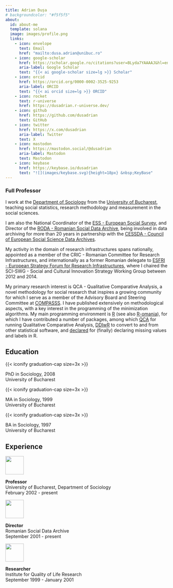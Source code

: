 ```yaml
---
title: Adrian Dușa
# backgroundcolor: "#f5f5f5"
about:
  id: about-me
  template: solana
  image: images/profile.png
  links:
    - icon: envelope
      text: Email
      href: "mailto:dusa.adrian@unibuc.ro"
    - icon: google-scholar
      href: https://scholar.google.ro/citations?user=BLyda7YAAAAJ&hl=en
      aria-label: Google Scholar
      text: "{{< ai google-scholar size=lg >}} Scholar"
    - icon: orcid
      href: https://orcid.org/0000-0002-3525-9253
      aria-label: ORCID
      text: "{{< ai orcid size=lg >}} ORCID"
    - icon: rocket
      text: r-universe
      href: https://dusadrian.r-universe.dev/
    - icon: github
      href: https://github.com/dusadrian
      text: GitHub
    - icon: twitter
      href: https://x.com/dusadrian
      aria-label: Twitter
      text: X
    - icon: mastodon
      href: https://mastodon.social/@dusadrian
      aria-label: Mastodon
      text: Mastodon
    - icon: keybase
      href: https://keybase.io/dusadrian
      text: "![](images/keybase.svg){height=18px} &nbsp;KeyBase"
---
```


::: {#about-me}
<!-- <img src="images/binary-banner.png" style="width:100%;"/> -->
:::

### Full Professor

I work at the [Department of Sociology](http://www.sas.unibuc.ro) from the [University of Bucharest](http://www.unibuc.ro), teaching social statistics, research methodology and measurement in the social sciences.

I am also the National Coordinator of the [ESS - European Social Survey](http://www.europeansocialsurvey.org), and Director of the [RODA - Romanian Social Data Archive](http://www.roda.ro), being involved in data archiving for more than 20 years in partnership with the [CESSDA - Council of European Social Science Data Archives](https://www.cessda.eu).

My activity in the domain of research infrastructures spans nationally, appointed as a member of the CRIC - Romanian Committee for Research Infrastructures, and internationally as a former Romanian delegate to [ESFRI - European Strategy Forum for Research Infrastructures](http://www.esfri.eu/), where I chaired the SCI-SWG - Social and Cultural Innovation Strategy Working Group between 2012 and 2014.

My primary research interest is QCA - Qualitative Comparative Analysis, a novel methodology for social research that inspires a growing community for which I serve as a member of the Advisory Board and Steering Committee at [COMPASSS](http://www.compasss.org). I have published extensively on methodological aspects, with a key interest in the programming of the minimization algorithms. My main programming environment is [R](https://www.r-project.org/) (see also [R-omania](http://www.r-project.ro/)), for which I have contributed a number of packages, among which [QCA](https://cran.r-project.org/web/packages/QCA/index.html) for running Qualitative Comparative Analysis, [DDIwR](https://cran.r-project.org/web/packages/DDIwR/index.html) to convert to and from other statistical software, and [declared](https://cran.r-project.org/web/packages/declared/index.html) for (finally) declaring missing values and labels in R.

## Education

::::::::: grid
::: {.g-col-2 .center-vertically}
{{< iconify graduation-cap size=3x >}}
:::

::: g-col-10
PhD in Sociology, 2008 <br> University of Bucharest
:::

::: {.g-col-2 .center-vertically}
{{< iconify graduation-cap size=3x >}}
:::

::: g-col-10
MA in Sociology, 1999 <br> University of Bucharest
:::

::: {.g-col-2 .center-vertically}
{{< iconify graduation-cap size=3x >}}
:::

::: g-col-10
BA in Sociology, 1997 <br> University of Bucharest
:::
:::::::::

## Experience

::::::::: grid
::: {.g-col-2 .center-vertically}
![](images/ub.svg){width="1.5cm"}
:::

::: g-col-10
**Professor** <br> University of Bucharest, Department of Sociology <br> February 2002 - present
:::

::: {.g-col-2 .center-vertically}
![](images/roda.svg){width="1.5cm"}
:::

::: g-col-10
**Director** <br> Romanian Social Data Archive <br> September 2001 - present
:::

::: {.g-col-2 .center-vertically}
![](images/iccv.svg){width="1.5cm"}
:::

::: g-col-10
**Researcher** <br> Institute for Quality of Life Research <br> September 1999 - January 2001
:::
:::::::::
